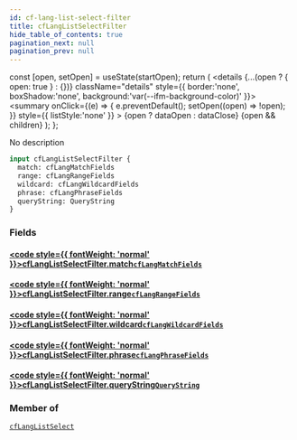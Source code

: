 ```yaml
---
id: cf-lang-list-select-filter
title: cfLangListSelectFilter
hide_table_of_contents: true
pagination_next: null
pagination_prev: null
---
```







  const [open, setOpen] = useState(startOpen);
  return (
    <details {...(open ? { open: true } : {})} className="details" style={{ border:'none', boxShadow:'none', background:'var(--ifm-background-color)' }}>
      <summary
        onClick={(e) => {
          e.preventDefault();
          setOpen((open) => !open);
        }}
        style={{ listStyle:'none' }}
      >
      {open ? dataOpen : dataClose}
      </summary>
      {open && children}
    </details>
  );
};




No description


```graphql
input cfLangListSelectFilter {
  match: cfLangMatchFields
  range: cfLangRangeFields
  wildcard: cfLangWildcardFields
  phrase: cfLangPhraseFields
  queryString: QueryString
}
```




### Fields

#### [<code style={{ fontWeight: 'normal' }}>cfLangListSelectFilter.<b>match</b></code>](#)<Bullet />[`cfLangMatchFields`](/cris/inputs/cf-lang-match-fields) <Badge class="secondary" text="input"/>
> 
> 

#### [<code style={{ fontWeight: 'normal' }}>cfLangListSelectFilter.<b>range</b></code>](#)<Bullet />[`cfLangRangeFields`](/cris/inputs/cf-lang-range-fields) <Badge class="secondary" text="input"/>
> 
> 

#### [<code style={{ fontWeight: 'normal' }}>cfLangListSelectFilter.<b>wildcard</b></code>](#)<Bullet />[`cfLangWildcardFields`](/cris/inputs/cf-lang-wildcard-fields) <Badge class="secondary" text="input"/>
> 
> 

#### [<code style={{ fontWeight: 'normal' }}>cfLangListSelectFilter.<b>phrase</b></code>](#)<Bullet />[`cfLangPhraseFields`](/cris/inputs/cf-lang-phrase-fields) <Badge class="secondary" text="input"/>
> 
> 

#### [<code style={{ fontWeight: 'normal' }}>cfLangListSelectFilter.<b>queryString</b></code>](#)<Bullet />[`QueryString`](/cris/inputs/query-string) <Badge class="secondary" text="input"/>
> 
> 



### Member of

[`cfLangListSelect`](/cris/inputs/cf-lang-list-select)  <Badge class="secondary" text="input"/>

